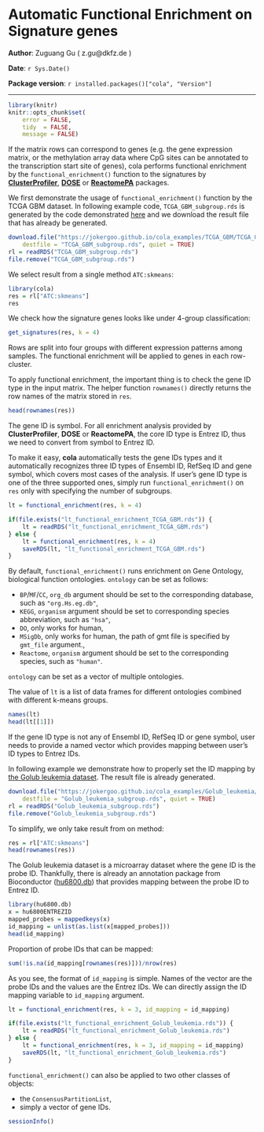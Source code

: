 <!--
%\VignetteEngine{knitr}
%\VignetteIndexEntry{3. Automatic Functional Enrichment on Signature genes}
-->

Automatic Functional Enrichment on Signature genes
=============================================================

**Author**: Zuguang Gu ( z.gu@dkfz.de )

**Date**: `r Sys.Date()`

**Package version**: `r installed.packages()["cola", "Version"]`

-------------------------------------------------------------

```r
library(knitr)
knitr::opts_chunk$set(
    error = FALSE,
    tidy  = FALSE,
    message = FALSE)
```

If the matrix rows can correspond to genes (e.g. the gene expression matrix,
or the methylation array data where CpG sites can be annotated to the
transcription start site of genes), cola performs functional enrichment by
the `functional_enrichment()` function to the signatures by
[**ClusterProfiler**](https://bioconductor.org/packages/clusterProfiler/),
[**DOSE**](https://bioconductor.org/packages/DOSE/) or
[**ReactomePA**](https://bioconductor.org/packages/ReactomePA/) packages.

We first demonstrate the usage of `functional_enrichment()` function by the TCGA GBM dataset.
In following example code, `TCGA_GBM_subgroup.rds` is generated by the code
demonstrated [here](https://jokergoo.github.io/cola_examples/TCGA_GBM/) and we download
the result file that has already be generated.

```r
download.file("https://jokergoo.github.io/cola_examples/TCGA_GBM/TCGA_GBM_subgroup.rds", 
    destfile = "TCGA_GBM_subgroup.rds", quiet = TRUE)
rl = readRDS("TCGA_GBM_subgroup.rds")
file.remove("TCGA_GBM_subgroup.rds")
```

We select result from a single method `ATC:skmeans`:

```r
library(cola)
res = rl["ATC:skmeans"]
res
```

We check how the signature genes looks like under 4-group classification:

```r
get_signatures(res, k = 4)
```

Rows are split into four groups with different expression patterns among samples. The functional
enrichment will be applied to genes in each row-cluster.

To apply functional enrichment, the important thing is to check the gene ID type in the input matrix.
The helper function `rownames()` directly returns the row names of the matrix stored in `res`.

```r
head(rownames(res))
```

The gene ID is symbol. For all enrichment analysis provided by **ClusterProfiler**, **DOSE** or **ReactomePA**,
the core ID type is Entrez ID, thus we need to convert from symbol to Entrez ID.

To make it easy, **cola** automatically tests the gene IDs types and it automatically recognizes three ID
types of Ensembl ID, RefSeq ID and gene symbol, which covers most cases of the analysis. If user's gene ID
type is one of the three supported ones, simply run `functional_enrichment()` on `res` only with specifying
the number of subgroups.

```r
lt = functional_enrichment(res, k = 4)
```

```r
if(file.exists("lt_functional_enrichment_TCGA_GBM.rds")) {
	lt = readRDS("lt_functional_enrichment_TCGA_GBM.rds")
} else {
	lt = functional_enrichment(res, k = 4)
	saveRDS(lt, "lt_functional_enrichment_TCGA_GBM.rds")
}
```

By default, `functional_enrichment()` runs enrichment on Gene Ontology, biological function ontologies.
`ontology` can be set as follows:

- `BP`/`MF`/`CC`, `org_db` argument should be set to the corresponding database, such as `"org.Hs.eg.db"`,
- `KEGG`, `organism` argument should be set to corresponding species abbreviation, such as `"hsa"`,
- `DO`, only works for human,
- `MSigDb`, only works for human, the path of gmt file is specified by `gmt_file` argument.,
- `Reactome`, `organism` argument should be set to the corresponding species, such as `"human"`.

`ontology` can be set as a vector of multiple ontologies.

The value of `lt` is a list of data frames for different ontologies combined with different k-means groups.

```r
names(lt)
head(lt[[1]])
```

If the gene ID type is not any of Ensembl ID, RefSeq ID or gene symbol, user needs to provide a named
vector which provides mapping between user's ID types to Entrez IDs.

In following example we demonstrate how to properly set the ID mapping by [the Golub leukemia dataset](https://jokergoo.github.io/cola_examples/Golub_leukemia/). The result file is already generated.

```r
download.file("https://jokergoo.github.io/cola_examples/Golub_leukemia/Golub_leukemia_subgroup.rds", 
    destfile = "Golub_leukemia_subgroup.rds", quiet = TRUE)
rl = readRDS("Golub_leukemia_subgroup.rds")
file.remove("Golub_leukemia_subgroup.rds") 
```

To simplify, we only take result from on method:

```r
res = rl["ATC:skmeans"]
head(rownames(res))
```

The Golub leukemia dataset is a microarray dataset where the gene ID is the probe ID. Thankfully, 
there is already an annotation package from Bioconductor ([hu6800.db](https://bioconductor.org/packages/3.6/data/annotation/html/hu6800.db.html)) that provides mapping between the probe ID to Entrez ID.

```r
library(hu6800.db)
x = hu6800ENTREZID
mapped_probes = mappedkeys(x)
id_mapping = unlist(as.list(x[mapped_probes]))
head(id_mapping)
```

Proportion of probe IDs that can be mapped:

```r
sum(!is.na(id_mapping[rownames(res)]))/nrow(res)
```

As you see, the format of `id_mapping` is simple. Names of the vector are the probe IDs and the values are the Entrez IDs.
We can directly assign the ID mapping variable to `id_mapping` argument.

```r
lt = functional_enrichment(res, k = 3, id_mapping = id_mapping)
```

```r
if(file.exists("lt_functional_enrichment_Golub_leukemia.rds")) {
	lt = readRDS("lt_functional_enrichment_Golub_leukemia.rds")
} else {
	lt = functional_enrichment(res, k = 3, id_mapping = id_mapping)
	saveRDS(lt, "lt_functional_enrichment_Golub_leukemia.rds")
}
```

`functional_enrichment()` can also be applied to two other classes of objects:

- the `ConsensusPartitionList`, 
- simply a vector of gene IDs.


```r
sessionInfo()
```
